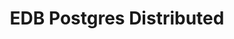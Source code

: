 ---
title: "EDB Postgres Distributed"
navigation:
- overview
- "#Planning"
- architectures
- considerations
- "#Installing"
- deployments
- compatibility_matrix
---